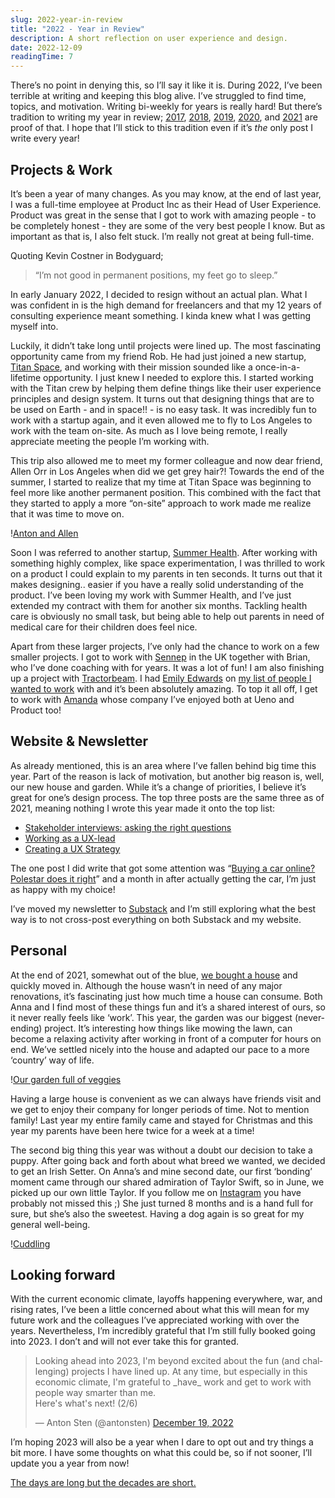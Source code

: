 ```yaml
---
slug: 2022-year-in-review
title: "2022 - Year in Review"
description: A short reflection on user experience and design.
date: 2022-12-09
readingTime: 7
---
```


There’s no point in denying this, so I’ll say it like it is. During 2022, I’ve been terrible at writing and keeping this blog alive. I’ve struggled to find time, topics, and motivation. Writing bi-weekly for years is really hard! But there’s tradition to writing my year in review; <a href="/2017/">2017</a>, <a href="/2018/">2018</a>, <a href="/2019/">2019</a>, <a href="/2020/">2020</a>, and <a href="/2021">2021</a> are proof of that. I hope that I’ll stick to this tradition even if it’s _the_ only post I write every year!

## Projects & Work

It’s been a year of many changes. As you may know, at the end of last year, I was a full-time employee at Product Inc as their Head of User Experience. Product was great in the sense that I got to work with amazing people - to be completely honest - they are some of the very best people I know. But as important as that is, I also felt stuck. I’m really not great at being full-time.

Quoting Kevin Costner in Bodyguard;

> “I’m not good in permanent positions, my feet go to sleep.”

In early January 2022, I decided to resign without an actual plan. What I was confident in is the high demand for freelancers and that my 12 years of consulting experience meant something. I kinda knew what I was getting myself into.

Luckily, it didn’t take long until projects were lined up. The most fascinating opportunity came from my friend Rob. He had just joined a new startup, <a href="https://titanspace.co">Titan Space</a>, and working with their mission sounded like a once-in-a-lifetime opportunity. I just knew I needed to explore this. I started working with the Titan crew by helping them define things like their user experience principles and design system. It turns out that designing things that are to be used on Earth - and in space!! - is no easy task. It was incredibly fun to work with a startup again, and it even allowed me to fly to Los Angeles to work with the team on-site. As much as I love being remote, I really appreciate meeting the people I’m working with.

This trip also allowed me to meet my former colleague and now dear friend, Allen Orr in Los Angeles when did we get grey hair?! Towards the end of the summer, I started to realize that my time at Titan Space was beginning to feel more like another permanent position. This combined with the fact that they started to apply a more “on-site” approach to work made me realize that it was time to move on.

!<a href="/images/articles/anton-allen.jpeg">Anton and Allen</a>

Soon I was referred to another startup, <a href="https://www.summerhealth.com">Summer Health</a>. After working with something highly complex, like space experimentation, I was thrilled to work on a product I could explain to my parents in ten seconds. It turns out that it makes designing.. easier if you have a really solid understanding of the product. I’ve been loving my work with Summer Health, and I’ve just extended my contract with them for another six months. Tackling health care is obviously no small task, but being able to help out parents in need of medical care for their children does feel nice.

Apart from these larger projects, I’ve only had the chance to work on a few smaller projects. I got to work with <a href="https://www.sennep.com">Sennep</a> in the UK together with Brian, who I’ve done coaching with for years. It was a lot of fun! I am also finishing up a project with <a href="https://tractorbeam.com">Tractorbeam</a>. I had <a href="https://twitter.com/emmmily_e">Emily Edwards</a> on <a href="/about">my list of people I wanted to work</a> with and it’s been absolutely amazing. To top it all off, I get to work with <a href="https://twitter.com/Hellokoreaitaly">Amanda</a> whose company I’ve enjoyed both at Ueno and Product too!

## Website & Newsletter

As already mentioned, this is an area where I’ve fallen behind big time this year. Part of the reason is lack of motivation, but another big reason is, well, our new house and garden. While it’s a change of priorities, I believe it’s great for one’s design process. The top three posts are the same three as of 2021, meaning nothing I wrote this year made it onto the top list:

- <a href="/stakeholder/">Stakeholder interviews: asking the right questions</a>
- <a href="/uxlead/">Working as a UX-lead</a>
- <a href="/uxstrategy/">Creating a UX Strategy</a>

The one post I did write that got some attention was “<a href="/polestar/">Buying a car online? Polestar does it right</a>” and a month in after actually getting the car, I’m just as happy with my choice!

I’ve moved my newsletter to <a href="https://substack.antonsten.com">Substack</a> and I’m still exploring what the best way is to not cross-post everything on both Substack and my website.

## Personal

At the end of 2021, somewhat out of the blue, <a href="https://twitter.com/antonsten/status/1417143851064643587?ref_src=twsrc%5Etfw%7Ctwcamp%5Etweetembed%7Ctwterm%5E1417143851064643587%7Ctwgr%5E42935fbfc4daa013a8b153826e8c9b5142611f35%7Ctwcon%5Es1_&ref_url=https%3A%2F%2Fwww.antonsten.com%2F2021%2F">we bought a house</a> and quickly moved in. Although the house wasn’t in need of any major renovations, it’s fascinating just how much time a house can consume. Both Anna and I find most of these things fun and it’s a shared interest of ours, so it never really feels like ‘work’. This year, the garden was our biggest (never-ending) project. It’s interesting how things like mowing the lawn, can become a relaxing activity after working in front of a computer for hours on end. We’ve settled nicely into the house and adapted our pace to a more ‘country’ way of life.

!<a href="/images/articles/garden.jpeg">Our garden full of veggies</a>

Having a large house is convenient as we can always have friends visit and we get to enjoy their company for longer periods of time. Not to mention family! Last year my entire family came and stayed for Christmas and this year my parents have been here twice for a week at a time!

The second big thing this year was without a doubt our decision to take a puppy. After going back and forth about what breed we wanted, we decided to get an Irish Setter. On Anna’s and mine second date, our first ‘bonding’ moment came through our shared admiration of Taylor Swift, so in June, we picked up our own little Taylor. If you follow me on <a href="https://www.instagram.com/antonsten/">Instagram</a> you have probably not missed this ;) She just turned 8 months and is a hand full for sure, but she’s also the sweetest. Having a dog again is so great for my general well-being.

!<a href="/images/articles/anton-taylor.jpeg">Cuddling</a>

## Looking forward

With the current economic climate, layoffs happening everywhere, war, and rising rates, I’ve been a little concerned about what this will mean for my future work and the colleagues I’ve appreciated working with over the years. Nevertheless, I’m incredibly grateful that I’m still fully booked going into 2023. I don’t and will not ever take this for granted.

<blockquote class="twitter-tweet"><p lang="en" dir="ltr">Looking ahead into 2023, I&#39;m beyond excited about the fun (and challenging) projects I have lined up. At any time, but especially in this economic climate, I&#39;m grateful to _have_ work and get to work with people way smarter than me. <br />Here&#39;s what&#39;s next! (2/6)</p>&mdash; Anton Sten (@antonsten) <a href="https://twitter.com/antonsten/status/1604782802792112128?ref_src=twsrc%5Etfw">December 19, 2022</a></blockquote> <script async src="https://platform.twitter.com/widgets.js" charset="utf-8"></script>

I’m hoping 2023 will also be a year when I dare to opt out and try things a bit more. I have some thoughts on what this could be, so if not sooner, I’ll update you a year from now!

<a href="https://blog.samaltman.com/the-days-are-long-but-the-decades-are-short">The days are long but the decades are short.</a>